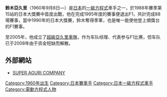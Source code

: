 {{Former F1 driver|
  Name = 鈴木亞久里 |
  Image = Aguri Suzuki 2008 Super GT.jpg|150px |
  Nationality = {{flagicon|Japan}} [[日本|日本]] |
  Years = [[1988年世界一級方程式錦標賽|1988]] - [[1995年世界一級方程式錦標賽|1995]] |
  Team(s) =  [[Larrousse|Larrousse]], [[Zakspeed|Zakspeed]], [[Footwork_Arrows|Footwork]], [[喬丹車隊|Jordan]], [[Ligier|Ligier]]  |
  Races = 88 (64起步) |
  Championships = 0  |
  Wins = 0 |
  Podiums = 1 |
  Points = 8 |
  Poles = 0 |
  Fastest laps = 0 |
  First race = [[1988年日本大獎賽|1988年日本大獎賽]] |
  Last race = [[1995年日本大獎賽|1995年日本大獎賽]] |
}}


'''鈴木亞久里'''（1960年9月8日—）是[[日本|日本]]的[[一級方程式|一級方程式]]車手之一，於1988年賽季第15站的日本大獎賽中首度出戰，他在完成1995年度的賽事便退出F1，共計完成88場賽事，當中1990年的日本大獎賽，鈴木奪得季軍，也是唯一能使他登上頒獎台的F1賽事。 

至2005年，他成立了[[超級亞久里車隊|超級亞久里車隊]]，作为车队经理、代表参与F1比赛，但车队已于2008年由于资金短缺而解散。

==外部網站==
*[https://web.archive.org/web/20060112040800/http://www.super-aguri.co.jp/ SUPER AGURI COMPANY]

{{f1-stub}}
[[Category:1960年出生|Category:1960年出生]]
[[Category:日本賽車手|Category:日本賽車手]]
[[Category:日本一級方程式車手|Category:日本一級方程式車手]]
[[Category:電動方程式人物|Category:電動方程式人物]]